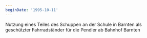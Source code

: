 ```yaml
---
beginDate: '1995-10-11'
---
```


Nutzung eines Teiles des Schuppen an der Schule in Barnten als geschützter
Fahrradständer für die Pendler ab Bahnhof Barnten

